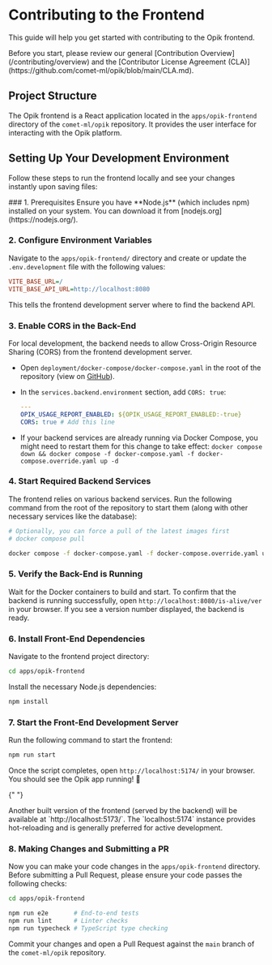 # Contributing to the Frontend

This guide will help you get started with contributing to the Opik frontend.

<Tip>
  Before you start, please review our general [Contribution Overview](/contributing/overview) and the [Contributor
  License Agreement (CLA)](https://github.com/comet-ml/opik/blob/main/CLA.md).
</Tip>

## Project Structure

The Opik frontend is a React application located in the `apps/opik-frontend` directory of the `comet-ml/opik` repository. It provides the user interface for interacting with the Opik platform.

## Setting Up Your Development Environment

Follow these steps to run the frontend locally and see your changes instantly upon saving files:

<Steps>
  ### 1. Prerequisites
  Ensure you have **Node.js** (which includes npm) installed on your system. You can download it from [nodejs.org](https://nodejs.org/).

### 2. Configure Environment Variables

Navigate to the `apps/opik-frontend/` directory and create or update the `.env.development` file with the following values:

```ini
VITE_BASE_URL=/
VITE_BASE_API_URL=http://localhost:8080
```

This tells the frontend development server where to find the backend API.

### 3. Enable CORS in the Back-End

For local development, the backend needs to allow Cross-Origin Resource Sharing (CORS) from the frontend development server.

- Open `deployment/docker-compose/docker-compose.yaml` in the root of the repository (view on [GitHub](https://github.com/comet-ml/opik/blob/main/deployment/docker-compose/docker-compose.yaml)).
- In the `services.backend.environment` section, add `CORS: true`:

  ```yaml
  ---
  OPIK_USAGE_REPORT_ENABLED: ${OPIK_USAGE_REPORT_ENABLED:-true}
  CORS: true # Add this line
  ```

- If your backend services are already running via Docker Compose, you might need to restart them for this change to take effect: `docker compose down && docker compose -f docker-compose.yaml -f docker-compose.override.yaml up -d`

### 4. Start Required Backend Services

The frontend relies on various backend services. Run the following command from the root of the repository to start them (along with other necessary services like the database):

```bash
# Optionally, you can force a pull of the latest images first
# docker compose pull

docker compose -f docker-compose.yaml -f docker-compose.override.yaml up -d
```

### 5. Verify the Back-End is Running

Wait for the Docker containers to build and start. To confirm that the backend is running successfully, open `http://localhost:8080/is-alive/ver` in your browser.
If you see a version number displayed, the backend is ready.

### 6. Install Front-End Dependencies

Navigate to the frontend project directory:

```bash
cd apps/opik-frontend
```

Install the necessary Node.js dependencies:

```bash
npm install
```

### 7. Start the Front-End Development Server

Run the following command to start the frontend:

```bash
npm run start
```

Once the script completes, open `http://localhost:5174/` in your browser.
You should see the Opik app running! 🎉

{" "}

<Tip title="Alternative Build Port">
  Another built version of the frontend (served by the backend) will be available at `http://localhost:5173/`. The
  `localhost:5174` instance provides hot-reloading and is generally preferred for active development.
</Tip>

### 8. Making Changes and Submitting a PR

Now you can make your code changes in the `apps/opik-frontend` directory. Before submitting a Pull Request, please ensure your code passes the following checks:

```bash
cd apps/opik-frontend

npm run e2e       # End-to-end tests
npm run lint      # Linter checks
npm run typecheck # TypeScript type checking
```

Commit your changes and open a Pull Request against the `main` branch of the `comet-ml/opik` repository.

</Steps>

